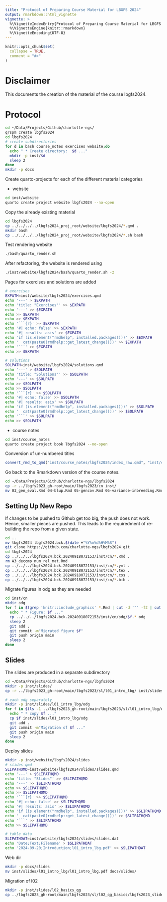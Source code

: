 ```yaml
---
title: "Protocol of Preparing Course Material for LBGFS 2024"
output: rmarkdown::html_vignette
vignette: >
  %\VignetteIndexEntry{Protocol of Preparing Course Material for LBGFS 2024}
  %\VignetteEngine{knitr::rmarkdown}
  %\VignetteEncoding{UTF-8}
---
```


```r
knitr::opts_chunk$set(
  collapse = TRUE,
  comment = "#>"
)
```

# Disclaimer
This documents the creation of the material of the course lbgfs2024.


# Protocol

```bash
cd ~/Data/Projects/Github/charlotte-ngs/
qrspm create lbgfs2024
cd lbgfs2024
# create subdirectories
for d in bash course_notes exercises website;do
  echo " * Create directory:  $d ..."
  mkdir -p inst/$d
  sleep 2
done
mkdir -p docs
```

Create quarto-projects for each of the different material categories

* website

```bash
cd inst/website
quarto create project website lbgfs2024 --no-open 
```

Copy the already existing material

```bash
cd lbgfs2024
cp ../../../../lbgfs2024_proj_root/website/lbgfs2024/*.qmd .
mkdir bash
cp ../../../../lbgfs2024_proj_root/website/lbgfs2024/*.sh bash
```

Test rendering website

```bash
./bash/quarto_render.sh
```

After refactoring, the website is rendered using 

```bash
./inst/website/lbgfs2024/bash/quarto_render.sh -z
```

Pages for exercises and solutions are added

```bash
# exercises
EXPATH=inst/website/lbgfs2024/exercises.qmd
echo '---' > $EXPATH
echo 'title: "Exercises"' >> $EXPATH
echo '---' >> $EXPATH
echo >> $EXPATH
echo >> $EXPATH
echo '```{r}' >> $EXPATH
echo '#| echo: false' >> $EXPATH
echo '#| results: asis' >> $EXPATH
echo 'if (is.element("rmdhelp", installed.packages()))' >> $EXPATH
echo '  cat(paste0(rmdhelp::get_latest_change()))' >> $EXPATH
echo '```' >> $EXPATH
echo >> $EXPATH

# solutions
SOLPATH=inst/website/lbgfs2024/solutions.qmd
echo '---' > $SOLPATH
echo 'title: "Solutions"' >> $SOLPATH
echo '---' >> $SOLPATH
echo >> $SOLPATH
echo >> $SOLPATH
echo '```{r}' >> $SOLPATH
echo '#| echo: false' >> $SOLPATH
echo '#| results: asis' >> $SOLPATH
echo 'if (is.element("rmdhelp", installed.packages()))' >> $SOLPATH
echo '  cat(paste0(rmdhelp::get_latest_change()))' >> $SOLPATH
echo '```' >> $SOLPATH
echo >> $SOLPATH
```

* course notes

```bash
cd inst/course_notes
quarto create project book lbgfs2024 --no-open 
```

Conversion of un-numbered titles

```r
convert_rmd_to_qmd("inst/course_notes/lbgfs2024/index_raw.qmd", "inst/course_notes/lbgfs2024/index.qmd")
```

Go back to the Rmarkdown version of the course notes.

```bash
cd ~/Data/Projects/Github/charlotte-ngs/lbgfs2024
cp -r ../lbgfs2023_gh-root/main/lbgfs2023/cn inst/
mv 03_gen_eval.Rmd 04-blup.Rmd 05-gencov.Rmd 06-variance-inbreeding.Rmd 07-add-asp-blup.Rmd 08-genomic-selection.Rmd attic/

```

## Setting Up New Repo
If changes to be pushed to Github get too big, the push does not work. Hence, smaller pieces are pushed. This leads to the requiredment of re-building the repo from a given state.

```bash
cd ..
mv lbgfs2024 lbgfs2024.bck.$(date +"%Y%m%d%H%M%S")
git clone https://github.com/charlotte-ngs/lbgfs2024.git
cd lbgfs2024
cp ../../../lbgfs2024.bck.20240918072153/inst/cn/*.Rmd .
rm A3_decomp_num_rel_mat.Rmd 
cp ../../../lbgfs2024.bck.20240918072153/inst/cn/*.yml .
cp ../../../lbgfs2024.bck.20240918072153/inst/cn/*.tex .
cp ../../../lbgfs2024.bck.20240918072153/inst/cn/*.css .
cp ../../../lbgfs2024.bck.20240918072153/inst/cn/*.bib .
```

Migrate figures in odg as they are needed

```bash
cd inst/cn
mkdir odg
for f in $(grep 'knitr::include_graphics' *.Rmd | cut -d '"' -f2 | cut -d '.' -f1 | sed -e "s|odg/||");do
  echo " * Figure: $f ..."
  cp ../../../lbgfs2024.bck.20240918072153/inst/cn/odg/$f.* odg
  sleep 2
  git add .
  git commit -m"Migrated figure $f"
  git push origin main
  sleep 2
done
```


## Slides
The slides are produced in a separate subdirectory

```bash
cd ~/Data/Projects/Github/charlotte-ngs/lbgfs2024
mkdir -p inst/slides/
cp -r ../lbgfs2023_gh-root/main/lbgfs2023/sl/l01_intro_lbg/ inst/slides/

# each odg separately
mkdir -p inst/slides/l01_intro_lbg/odg
for f in $(ls -1 ../lbgfs2023_gh-root/main/lbgfs2023/sl/l01_intro_lbg/odg/*.odg);do
  echo " * copy $f ..."
  cp $f inst/slides/l01_intro_lbg/odg
  git add .
  git commit -m"Migration of $f ..."
  git push origin main
  sleep 2
done
```


Deploy slides

```bash
mkdir -p inst/website/lbgfs2024/slides
# slides qmd
SLIPATHQMD=inst/website/lbgfs2024/slides/slides.qmd
echo '---' > $SLIPATHQMD
echo 'title: "Slides"' >> $SLIPATHQMD
echo '---' >> $SLIPATHQMD
echo >> $SLIPATHQMD
echo >> $SLIPATHQMD
echo '```{r}' >> $SLIPATHQMD
echo '#| echo: false' >> $SLIPATHQMD
echo '#| results: asis' >> $SLIPATHQMD
echo 'if (is.element("rmdhelp", installed.packages()))' >> $SLIPATHQMD
echo '  cat(paste0(rmdhelp::get_latest_change()))' >> $SLIPATHQMD
echo '```' >> $SLIPATHQMD
echo >> $SLIPATHQMD

# table data
SLIPATHDAT=inst/website/lbgfs2024/slides/slides.dat
echo 'Date;Text;Filename' > $SLIPATHDAT
echo '2024-09-20;Introduction;l01_intro_lbg.pdf' >> $SLIPATHDAT


```

Web dir

```bash
mkdir -p docs/slides
mv inst/slides/l01_intro_lbg/l01_intro_lbg.pdf docs/slides/
```


Migration of l02

```bash
mkdir -p inst/slides/l02_basics_qg
cp ../lbgfs2023_gh-root/main/lbgfs2023/sl/l02_qg_basics/lbgfs2023_slides_l02_basics_qg.Rmd inst/slides/l02_basics_qg/l02_basics_qg.Rmd

```
